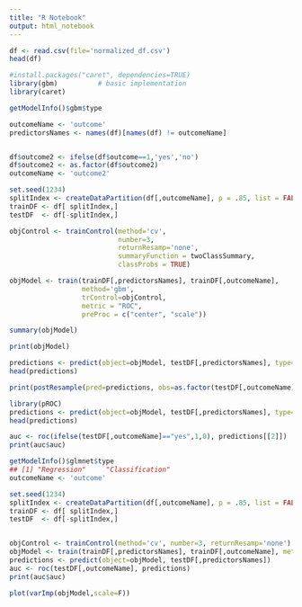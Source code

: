 ```yaml
---
title: "R Notebook"
output: html_notebook
---
```


```r
df <- read.csv(file='normalized_df.csv')
head(df)
```



```r
#install.packages("caret", dependencies=TRUE)
library(gbm)          # basic implementation
library(caret)

getModelInfo()$gbm$type

outcomeName <- 'outcome'
predictorsNames <- names(df)[names(df) != outcomeName]


df$outcome2 <- ifelse(df$outcome==1,'yes','no')
df$outcome2 <- as.factor(df$outcome2)
outcomeName <- 'outcome2'

```


```r
set.seed(1234)
splitIndex <- createDataPartition(df[,outcomeName], p = .85, list = FALSE, times = 1)
trainDF <- df[ splitIndex,]
testDF  <- df[-splitIndex,]

```

```r

objControl <- trainControl(method='cv', 
                           number=3, 
                           returnResamp='none', 
                           summaryFunction = twoClassSummary, 
                           classProbs = TRUE)

objModel <- train(trainDF[,predictorsNames], trainDF[,outcomeName], 
                  method='gbm', 
                  trControl=objControl,  
                  metric = "ROC",
                  preProc = c("center", "scale"))

summary(objModel)

```


```r
print(objModel)
```


```r
predictions <- predict(object=objModel, testDF[,predictorsNames], type='raw')
head(predictions)
```

```r
print(postResample(pred=predictions, obs=as.factor(testDF[,outcomeName])))
```

```r
library(pROC)
predictions <- predict(object=objModel, testDF[,predictorsNames], type='prob')
head(predictions)
```

```r
auc <- roc(ifelse(testDF[,outcomeName]=="yes",1,0), predictions[[2]])
print(auc$auc)
```


```r
getModelInfo()$glmnet$type
## [1] "Regression"     "Classification"
outcomeName <- 'outcome'

set.seed(1234)
splitIndex <- createDataPartition(df[,outcomeName], p = .85, list = FALSE, times = 1)
trainDF <- df[ splitIndex,]
testDF  <- df[-splitIndex,]


objControl <- trainControl(method='cv', number=3, returnResamp='none')
objModel <- train(trainDF[,predictorsNames], trainDF[,outcomeName], method='glmnet',  metric = "RMSE", trControl=objControl)
predictions <- predict(object=objModel, testDF[,predictorsNames])
auc <- roc(testDF[,outcomeName], predictions)
print(auc$auc)
```

```r
plot(varImp(objModel,scale=F))
```